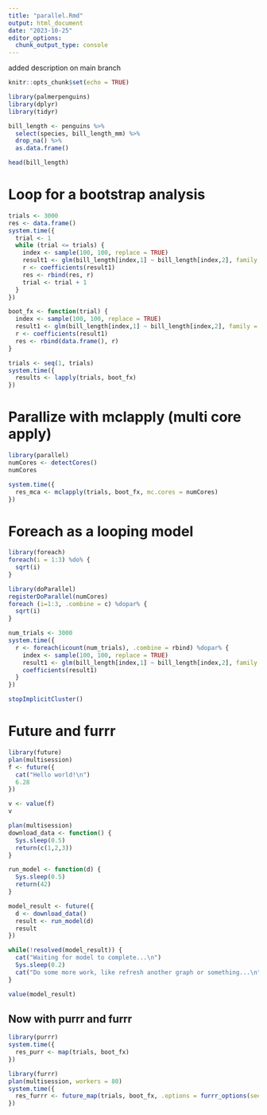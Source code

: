 ```yaml
---
title: "parallel.Rmd"
output: html_document
date: "2023-10-25"
editor_options: 
  chunk_output_type: console
---
```


added description on main branch

```r
knitr::opts_chunk$set(echo = TRUE)
```

```r
library(palmerpenguins)
library(dplyr)
library(tidyr)
```

```r
bill_length <- penguins %>%
  select(species, bill_length_mm) %>%
  drop_na() %>%
  as.data.frame()

head(bill_length)
```

# Loop for a bootstrap analysis
```r
trials <- 3000
res <- data.frame()
system.time({
  trial <- 1
  while (trial <= trials) {
    index <- sample(100, 100, replace = TRUE)
    result1 <- glm(bill_length[index,1] ~ bill_length[index,2], family = binomial(logit))
    r <- coefficients(result1)
    res <- rbind(res, r)
    trial <- trial + 1
  }
})


```


```r
boot_fx <- function(trial) {
  index <- sample(100, 100, replace = TRUE)
  result1 <- glm(bill_length[index,1] ~ bill_length[index,2], family = binomial(logit))
  r <- coefficients(result1)
  res <- rbind(data.frame(), r)
}

trials <- seq(1, trials)
system.time({
  results <- lapply(trials, boot_fx)
})
```

# Parallize with mclapply (multi core apply)
```r
library(parallel)
numCores <- detectCores()
numCores
```

```r
system.time({
  res_mca <- mclapply(trials, boot_fx, mc.cores = numCores)
})
```

# Foreach as a looping model
```r
library(foreach)
foreach(i = 1:3) %do% {
  sqrt(i)
}
```

```r
library(doParallel)
registerDoParallel(numCores)
foreach (i=1:3, .combine = c) %dopar% {
  sqrt(i)
}
```

```r
num_trials <- 3000
system.time({
  r <- foreach(icount(num_trials), .combine = rbind) %dopar% {
    index <- sample(100, 100, replace = TRUE)
    result1 <- glm(bill_length[index,1] ~ bill_length[index,2], family = binomial(logit))
    coefficients(result1)
  }
})
```

```r
stopImplicitCluster()
```

# Future and furrr
```r
library(future)
plan(multisession)
f <- future({
  cat("Hello world!\n")
  6.28
})

v <- value(f)
v


```

```r
plan(multisession)
download_data <- function() {
  Sys.sleep(0.5)
  return(c(1,2,3))
}

run_model <- function(d) {
  Sys.sleep(0.5)
  return(42)
}

model_result <- future({
  d <- download_data()
  result <- run_model(d)
  result
})

while(!resolved(model_result)) {
  cat("Waiting for model to complete...\n")
  Sys.sleep(0.2)
  cat("Do some more work, like refresh another graph or something...\n")
}

value(model_result)

```

## Now with purrr and furrr
```r
library(purrr)
system.time({
  res_purr <- map(trials, boot_fx)
})
```

```r
library(furrr)
plan(multisession, workers = 80)
system.time({
  res_furrr <- future_map(trials, boot_fx, .options = furrr_options(seed = TRUE))
})
```

